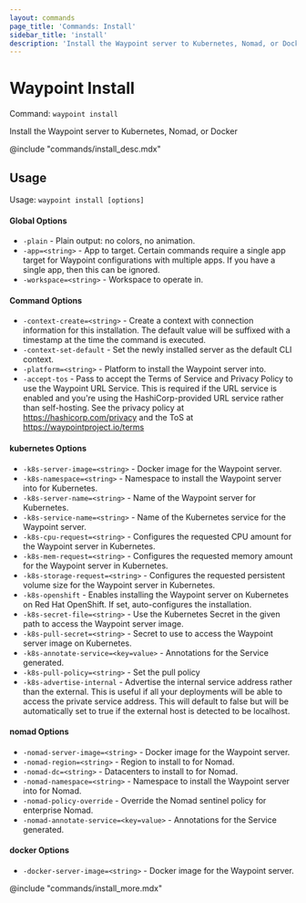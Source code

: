 ```yaml
---
layout: commands
page_title: 'Commands: Install'
sidebar_title: 'install'
description: 'Install the Waypoint server to Kubernetes, Nomad, or Docker'
---
```


# Waypoint Install

Command: `waypoint install`

Install the Waypoint server to Kubernetes, Nomad, or Docker

@include "commands/install_desc.mdx"

## Usage

Usage: `waypoint install [options]`

#### Global Options

- `-plain` - Plain output: no colors, no animation.
- `-app=<string>` - App to target. Certain commands require a single app target for Waypoint configurations with multiple apps. If you have a single app, then this can be ignored.
- `-workspace=<string>` - Workspace to operate in.

#### Command Options

- `-context-create=<string>` - Create a context with connection information for this installation. The default value will be suffixed with a timestamp at the time the command is executed.
- `-context-set-default` - Set the newly installed server as the default CLI context.
- `-platform=<string>` - Platform to install the Waypoint server into.
- `-accept-tos` - Pass to accept the Terms of Service and Privacy Policy to use the Waypoint URL Service. This is required if the URL service is enabled and you're using the HashiCorp-provided URL service rather than self-hosting. See the privacy policy at https://hashicorp.com/privacy and the ToS at https://waypointproject.io/terms

#### kubernetes Options

- `-k8s-server-image=<string>` - Docker image for the Waypoint server.
- `-k8s-namespace=<string>` - Namespace to install the Waypoint server into for Kubernetes.
- `-k8s-server-name=<string>` - Name of the Waypoint server for Kubernetes.
- `-k8s-service-name=<string>` - Name of the Kubernetes service for the Waypoint server.
- `-k8s-cpu-request=<string>` - Configures the requested CPU amount for the Waypoint server in Kubernetes.
- `-k8s-mem-request=<string>` - Configures the requested memory amount for the Waypoint server in Kubernetes.
- `-k8s-storage-request=<string>` - Configures the requested persistent volume size for the Waypoint server in Kubernetes.
- `-k8s-openshift` - Enables installing the Waypoint server on Kubernetes on Red Hat OpenShift. If set, auto-configures the installation.
- `-k8s-secret-file=<string>` - Use the Kubernetes Secret in the given path to access the Waypoint server image.
- `-k8s-pull-secret=<string>` - Secret to use to access the Waypoint server image on Kubernetes.
- `-k8s-annotate-service=<key=value>` - Annotations for the Service generated.
- `-k8s-pull-policy=<string>` - Set the pull policy
- `-k8s-advertise-internal` - Advertise the internal service address rather than the external. This is useful if all your deployments will be able to access the private service address. This will default to false but will be automatically set to true if the external host is detected to be localhost.

#### nomad Options

- `-nomad-server-image=<string>` - Docker image for the Waypoint server.
- `-nomad-region=<string>` - Region to install to for Nomad.
- `-nomad-dc=<string>` - Datacenters to install to for Nomad.
- `-nomad-namespace=<string>` - Namespace to install the Waypoint server into for Nomad.
- `-nomad-policy-override` - Override the Nomad sentinel policy for enterprise Nomad.
- `-nomad-annotate-service=<key=value>` - Annotations for the Service generated.

#### docker Options

- `-docker-server-image=<string>` - Docker image for the Waypoint server.

@include "commands/install_more.mdx"
